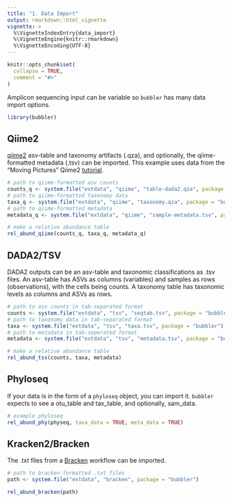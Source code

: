 ```yaml
---
title: "1. Data Import"
output: rmarkdown::html_vignette
vignette: >
  %\VignetteIndexEntry{data_import}
  %\VignetteEngine{knitr::rmarkdown}
  %\VignetteEncoding{UTF-8}
---
```


```r
knitr::opts_chunk$set(
  collapse = TRUE,
  comment = "#>"
)
```

Amplicon sequencing input can be variable so `bubbler` has many data import options. 

```r
library(bubbler)
```

## Qiime2

[qiime2](https://qiime2.org/) asv-table and taxonomy artifacts (.qza), and optionally, the qiime-formatted metadata (.tsv) can be imported. This example uses data from the "Moving Pictures" Qiime2 [tutorial](https://docs.qiime2.org/2024.5/tutorials/moving-pictures/).

```r
# path to qiime-formatted asv counts 
counts_q <- system.file("extdata", "qiime", "table-dada2.qza", package = "bubbler")
# path to qiime-formatted taxonomy data 
taxa_q <- system.file("extdata", "qiime", "taxonomy.qza", package = "bubbler")
# path to qiime-formatted metadata
metadata_q <- system.file("extdata", "qiime", "sample-metadata.tsv", package = "bubbler")

# make a relative abundance table 
rel_abund_qiime(counts_q, taxa_q, metadata_q)
```

## DADA2/TSV

DADA2 outputs can be an asv-table and taxonomic classifications as .tsv files. An asv-table has ASVs as columns (variables) and samples as rows (observations), with the cells being counts. A taxonomy table has taxonomic levels as columns and ASVs as rows. 
```r
# path to asv counts in tab-separated format
counts <- system.file("extdata", "tsv", "seqtab.tsv", package = "bubbler")
# path to taxonomy data in tab-separated format
taxa <- system.file("extdata", "tsv", "taxa.tsv", package = "bubbler")
# path to metadata in tab-seperated format 
metadata <- system.file("extdata", "tsv", "metadata.tsv", package = "bubbler")

# make a relative abundance table
rel_abund_tsv(counts, taxa, metadata)
```

## Phyloseq

If your data is in the form of a `phyloseq` object, you can import it. `bubbler` expects to see a otu_table and tax_table, and optionally, sam_data.

```r
# example phyloseq
rel_abund_phy(physeq, taxa_data = TRUE, meta_data = TRUE)
```


## Kracken2/Bracken 

The .txt files from a [Bracken](https://github.com/jenniferlu717/Bracken) workflow can be imported.


```r
# path to bracken-formatted .txt files
path <- system.file("extdata", "bracken", package = "bubbler")

rel_abund_bracken(path)
```

